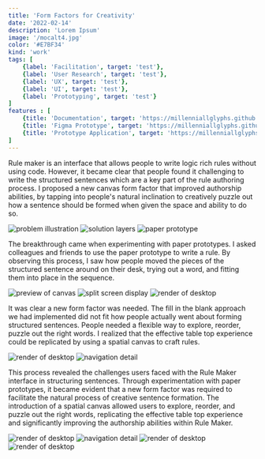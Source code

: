 ```yaml
---
title: 'Form Factors for Creativity'
date: '2022-02-14'
description: 'Lorem Ipsum'
image: '/mocalt4.jpg'
color: '#E7BF34'
kind: 'work'
tags: [
    {label: 'Facilitation', target: 'test'},
    {label: 'User Research', target: 'test'},
    {label: 'UX', target: 'test'},
    {label: 'UI', target: 'test'},
    {label: 'Prototyping', target: 'test'}
]
features : [
    {title: 'Documentation', target: 'https://millenniallglyphs.github.io/neighborhood-scale-software-patterns/'},
    {title: 'Figma Prototype', target: 'https://millenniallglyphs.github.io/neighborhood-scale-software-patterns/'},
    {title: 'Prototype Application', target: 'https://millenniallglyphs.github.io/neighborhood-scale-software-patterns/'},
]
---
```


Rule maker is an interface that allows people to write logic rich rules without using code. However, it became clear that people found it challenging to write the structured sentences which are a key part of the rule authoring process. I proposed a new canvas form factor that improved authorship abilities, by tapping into people's natural inclination to creatively puzzle out how a sentence should be formed when given the space and ability to do so.

<img src="/v2/creative/problem-creative.png" alt="problem illustration"/>

<img src="/v2/creative/layer-creative-00.png" alt="solution layers"/>

<img src="/v2/creative/paper-prototype.png" alt="paper prototype"/>



The breakthrough came when experimenting with paper prototypes. I asked colleagues and friends to use the paper prototype to write a rule. By observing this process, I saw how people moved the pieces of the structured sentence around on their desk, trying out a word, and fitting them into place in the sequence. 


<img src="/v2/creative/preview-00.png" alt="preview of canvas"/>

<img src="/v2/creative/split-screen.png" alt="split screen display"/>

<img src="/v2/creative/render-00.png" alt="render of desktop"/>

It was clear a new form factor was needed. The fill in the blank approach we had implemented did not fit how people actually went about forming structured sentences. People needed a flexible way to explore, reorder, puzzle out the right words. I realized that the effective table top experience could be replicated by using a spatial canvas to craft rules.

<img src="/v2/creative/render-01.png" alt="render of desktop"/>

<img src="/v2/creative/preview-01.png" alt="navigation detail"/>

This process revealed the challenges users faced with the Rule Maker interface in structuring sentences. Through experimentation with paper prototypes, it became evident that a new form factor was required to facilitate the natural process of creative sentence formation. The introduction of a spatial canvas allowed users to explore, reorder, and puzzle out the right words, replicating the effective table top experience and significantly improving the authorship abilities within Rule Maker.

<img src="/v2/creative/render-02.png" alt="render of desktop"/>

<img src="/v2/creative/preview-02.png" alt="navigation detail"/>

<img src="/v2/creative/render-03.png" alt="render of desktop"/>

<img src="/v2/creative/render-04.png" alt="render of desktop"/>

